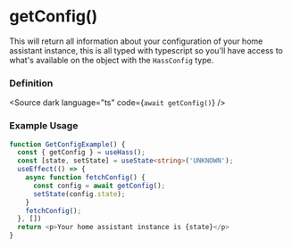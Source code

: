 

<Meta title="HOOKS/useHass/getConfig" />

# getConfig()
This will return all information about your configuration of your home assistant instance, this is all typed with typescript
so you'll have access to what's available on the object with the `HassConfig` type.

### Definition
<Source dark language="ts" code={`await getConfig()`} />


### Example Usage

```ts
function GetConfigExample() {
  const { getConfig } = useHass();
  const [state, setState] = useState<string>('UNKNOWN');
  useEffect(() => {
    async function fetchConfig() {
      const config = await getConfig();
      setState(config.state);
    }
    fetchConfig();
  }, [])
  return <p>Your home assistant instance is {state}</p>
}
